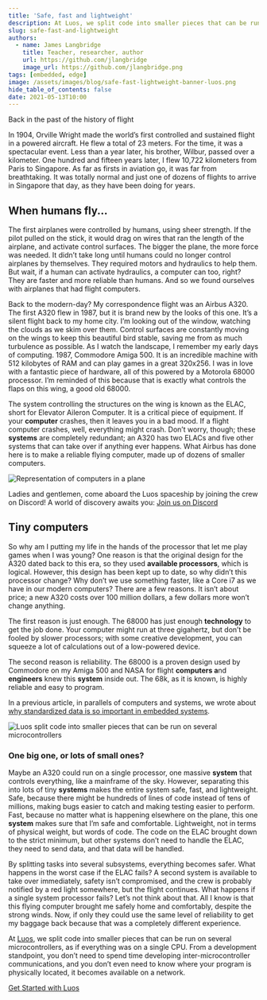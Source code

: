 ```yaml
---
title: 'Safe, fast and lightweight'
description: At Luos, we split code into smaller pieces that can be run on several microcontrollers as if everything was on a single CPU. Read this article to discover our vision
slug: safe-fast-and-lightweight
authors:
  - name: James Langbridge
    title: Teacher, researcher, author
    url: https://github.com/jlangbridge
    image_url: https://github.com/jlangbridge.png
tags: [embedded, edge]
image: /assets/images/blog/safe-fast-lightweight-banner-luos.png
hide_table_of_contents: false
date: 2021-05-13T10:00
---
```


Back in the past of the history of flight

<!--truncate-->

In 1904, Orville Wright made the world’s first controlled and sustained flight in a powered aircraft. He flew a total of 23 meters. For the time, it was a spectacular event. Less than a year later, his brother, Wilbur, passed over a kilometer. One hundred and fifteen years later, I flew 10,722 kilometers from Paris to Singapore. As far as firsts in aviation go, it was far from breathtaking. It was totally normal and just one of dozens of flights to arrive in Singapore that day, as they have been doing for years.

<h2> When humans fly... </h2>

The first airplanes were controlled by humans, using sheer strength. If the pilot pulled on the stick, it would drag on wires that ran the length of the airplane, and activate control surfaces. The bigger the plane, the more force was needed. It didn’t take long until humans could no longer control airplanes by themselves. They required motors and hydraulics to help them. But wait, if a human can activate hydraulics, a computer can too, right? They are faster and more reliable than humans. And so we found ourselves with airplanes that had flight computers.

Back to the modern-day? My correspondence flight was an Airbus A320. The first A320 flew in 1987, but it is brand new by the looks of this one. It’s a silent flight back to my home city. I’m looking out of the window, watching the clouds as we skim over them. Control surfaces are constantly moving on the wings to keep this beautiful bird stable, saving me from as much turbulence as possible. As I watch the landscape, I remember my early days of computing. 1987, Commodore Amiga 500. It is an incredible machine with 512 kilobytes of RAM and can play games in a great 320x256. I was in love with a fantastic piece of hardware, all of this powered by a Motorola 68000 processor. I’m reminded of this because that is exactly what controls the flaps on this wing, a good old 68000.

The system controlling the structures on the wing is known as the ELAC, short for Elevator Aileron Computer. It is a critical piece of equipment. If your **computer** crashes, then it leaves you in a bad mood. If a flight computer crashes, well, everything might crash. Don’t worry, though; these **systems** are completely redundant; an A320 has two ELACs and five other systems that can take over if anything ever happens. What Airbus has done here is to make a reliable flying computer, made up of dozens of smaller computers.

![Representation of computers in a plane](/assets/images/blog/computer-plane-luos.jpeg)

Ladies and gentlemen, come aboard the Luos spaceship by joining the crew on Discord! A world of discovery awaits you: <a rel="external nofollow" href="https://discord.gg/luos" target="_blank">Join us on Discord</a>

<h2> Tiny computers </h2>

So why am I putting my life in the hands of the processor that let me play games when I was young? One reason is that the original design for the A320 dated back to this era, so they used **available processors**, which is logical. However, this design has been kept up to date, so why didn’t this processor change? Why don’t we use something faster, like a Core i7 as we have in our modern computers? There are a few reasons. It isn’t about price; a new A320 costs over 100 million dollars, a few dollars more won’t change anything.

The first reason is just enough. The 68000 has just enough **technology** to get the job done. Your computer might run at three gigahertz, but don’t be fooled by slower processors; with some creative development, you can squeeze a lot of calculations out of a low-powered device.

The second reason is reliability. The 68000 is a proven design used by Commodore on my Amiga 500 and NASA for flight **computers a**nd **engineers** knew this **system** inside out. The 68k, as it is known, is highly reliable and easy to program.

In a previous article, in parallels of computers and systems, we wrote about [why standardized data is so important in embedded systems](/2021-04-13-standardized-data.mdx).

![Luos split code into smaller pieces that can be run on several microcontrollers](/assets/images/blog/man-waiting-luos.jpeg)

<h3> One big one, or lots of small ones? </h3>

Maybe an A320 could run on a single processor, one massive **system** that controls everything, like a mainframe of the sky. However, separating this into lots of tiny **systems** makes the entire system safe, fast, and lightweight. Safe, because there might be hundreds of lines of code instead of tens of millions, making bugs easier to catch and making testing easier to perform. Fast, because no matter what is happening elsewhere on the plane, this one **system** makes sure that I’m safe and comfortable. Lightweight, not in terms of physical weight, but words of code. The code on the ELAC brought down to the strict minimum, but other systems don’t need to handle the ELAC, they need to send data, and that data will be handled.

By splitting tasks into several subsystems, everything becomes safer. What happens in the worst case if the ELAC fails? A second system is available to take over immediately, safety isn’t compromised, and the crew is probably notified by a red light somewhere, but the flight continues. What happens if a single system processor fails? Let’s not think about that. All I know is that this flying computer brought me safely home and comfortably, despite the strong winds. Now, if only they could use the same level of reliability to get my baggage back because that was a completely different experience.

At [Luos](#), we split code into smaller pieces that can be run on several microcontrollers, as if everything was on a single CPU. From a development standpoint, you don’t need to spend time developing inter-microcontroller communications, and you don’t even need to know where your program is physically located, it becomes available on a network.

[Get Started with Luos](/tutorials/get-started)
